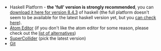 * Haskell Platform - '''the 'full' version is strongly recommended''', you can [https://www.haskell.org/platform/download/8.4.3/HaskellPlatform-8.4.3-full-x86_64-setup.exe download it here for version 8.4.3] of haskell (the full platform doesn't seem to be available for the latest haskell version yet, but you [https://www.haskell.org/platform/windows.html can check here]).
* [https://atom.io/ Atom Editor]  (if you don't like the atom editor for some reason, please check out the [[List of tidal editors|list of alternatives]])
* [http://supercollider.github.io/download SuperCollider] (pick the latest version)
* [https://git-scm.com/ Git]
